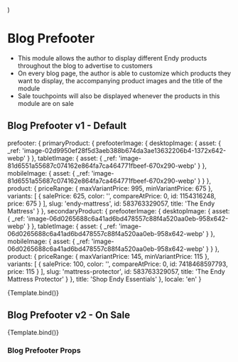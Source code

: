 


  <div style={{ backgroundColor: '#F6F6F4' }}>
    <BlogPrefooter {...args} />
  </div>
)

<Meta title='Modules/BlogPrefooter' component={BlogPrefooter} />

# Blog Prefooter

- This module allows the author to display different Endy products throughout the blog to advertise to customers
- On every blog page, the author is able to customize which products they want to display, the accompanying product images and the title of the module
- Sale touchpoints will also be displayed whenever the products in this module are on sale

## Blog Prefooter v1 - Default

  prefooter: {
    primaryProduct: {
      prefooterImage: {
        desktopImage: {
          asset: {
            _ref: 'image-02d9950ef28f5d3aeb388b674da3ae13632206b4-1372x642-webp'
          }
        },
        tabletImage: {
          asset: {
            _ref: 'image-81d6551a55687c074162e864fa7ca464771fbeef-670x290-webp'
          }
        },
        mobileImage: {
          asset: {
            _ref: 'image-81d6551a55687c074162e864fa7ca464771fbeef-670x290-webp'
          }
        }
      },
      product: {
        priceRange: {
          maxVariantPrice: 995,
          minVariantPrice: 675
        },
        variants: [
          {
            salePrice: 625,
            color: '',
            compareAtPrice: 0,
            id: 1154316248,
            price: 675
          }
        ],
        slug: 'endy-mattress',
        id: 583763329057,
        title: 'The Endy Mattress'
      }
    },
    secondaryProduct: {
      prefooterImage: {
        desktopImage: {
          asset: {
            _ref: 'image-06d0265688c6a41ad6bd478557c88f4a520aa0eb-958x642-webp'
          }
        },
        tabletImage: {
          asset: {
            _ref: 'image-06d0265688c6a41ad6bd478557c88f4a520aa0eb-958x642-webp'
          }
        },
        mobileImage: {
          asset: {
            _ref: 'image-06d0265688c6a41ad6bd478557c88f4a520aa0eb-958x642-webp'
          }
        }
      },
      product: {
        priceRange: {
          maxVariantPrice: 145,
          minVariantPrice: 115
        },
        variants: [
          {
            salePrice: 100,
            color: '',
            compareAtPrice: 0,
            id: 7418468597793,
            price: 115
          }
        ],
        slug: 'mattress-protector',
        id: 583763329057,
        title: 'The Endy Mattress Protector'
      }
    },
    title: 'Shop Endy Essentials'
  },
  locale: 'en'
}

<Canvas>
  <Story
    name='Blog Prefooter v1 - Default'
    args={{
      ...blogPrefooterArgs,
      sales: {}
    }}
  >
    {Template.bind()}
  </Story>
</Canvas>

## Blog Prefooter v2 - On Sale

<Canvas>
  <Story
    name='Blog Prefooter v2 - On Sale'
    args={{
      ...blogPrefooterArgs,
      sales: {
        themeColor: '#f6dcc7',
        secondaryProductPillLabel: '15% OFF',
        productPillLabel: 'PROMO',
        saleType: 'Everything Off',
        everythingOffProducts: [
          420850864, 7019419369520, 4433572003888, 3474809349, 6695078821936,
          4573537697840, 4721316233264, 6540487983152, 4429570408496,
          4431607627824, 4429603110960, 4429601079344, 583763329057,
          3830791143472, 6637435355184, 6669610680368, 6911409913904
        ]
      }
    }}
  >
    {Template.bind()}
  </Story>
</Canvas>

### Blog Prefooter Props

<ArgsTable of={BlogPrefooter} />
